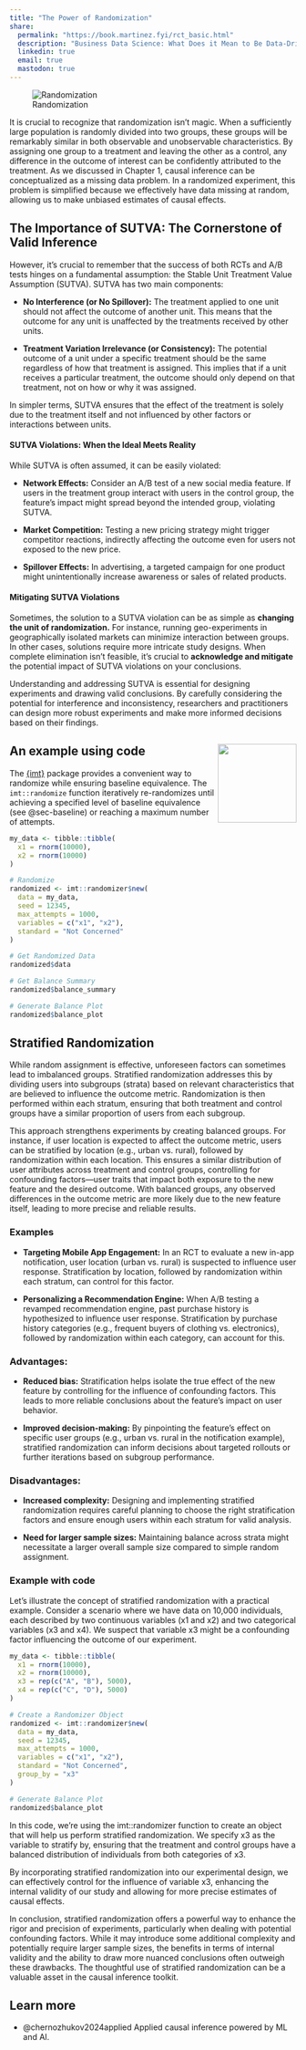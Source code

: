 ```yaml
---
title: "The Power of Randomization"
share:
  permalink: "https://book.martinez.fyi/rct_basic.html"
  description: "Business Data Science: What Does it Mean to Be Data-Driven?"
  linkedin: true
  email: true
  mastodon: true
---
```


![Randomization](img/randomization.png){.lightbox}

It is crucial to recognize that randomization isn't magic. When a sufficiently
large population is randomly divided into two groups, these groups will be
remarkably similar in both observable and unobservable characteristics. By
assigning one group to a treatment and leaving the other as a control, any
difference in the outcome of interest can be confidently attributed to the
treatment. As we discussed in Chapter 1, causal inference can be conceptualized
as a missing data problem. In a randomized experiment, this problem is
simplified because we effectively have data missing at random, allowing us to
make unbiased estimates of causal effects.

## The Importance of SUTVA: The Cornerstone of Valid Inference 

However, it's crucial to remember that the success of both RCTs and A/B tests
hinges on a fundamental assumption: the Stable Unit Treatment Value Assumption
(SUTVA). SUTVA has two main components:

  - **No Interference (or No Spillover):** The treatment applied to one unit
    should not affect the outcome of another unit. This means that the outcome
    for any unit is unaffected by the treatments received by other units.

  - **Treatment Variation Irrelevance (or Consistency):** The potential outcome
    of a unit under a specific treatment should be the same regardless of how
    that treatment is assigned. This implies that if a unit receives a
    particular treatment, the outcome should only depend on that treatment, not
    on how or why it was assigned.

In simpler terms, SUTVA ensures that the effect of the treatment is solely due
to the treatment itself and not influenced by other factors or interactions
between units.

#### SUTVA Violations: When the Ideal Meets Reality 

While SUTVA is often assumed, it can be easily violated:

  - **Network Effects:** Consider an A/B test of a new social media feature. If
    users in the treatment group interact with users in the control group, the
    feature's impact might spread beyond the intended group, violating SUTVA.

  - **Market Competition:** Testing a new pricing strategy might trigger
    competitor reactions, indirectly affecting the outcome even for users not
    exposed to the new price.

  - **Spillover Effects:** In advertising, a targeted campaign for one product
    might unintentionally increase awareness or sales of related products.

#### Mitigating SUTVA Violations 

Sometimes, the solution to a SUTVA violation can be as simple as **changing the
unit of randomization.** For instance, running geo-experiments in geographically
isolated markets can minimize interaction between groups. In other cases,
solutions require more intricate study designs. When complete elimination isn't
feasible, it's crucial to **acknowledge and mitigate** the potential impact of
SUTVA violations on your conclusions.

::: {.callout-note title="Key Takeaway:"}
Understanding and addressing SUTVA is essential for designing experiments and
drawing valid conclusions. By carefully considering the potential for
interference and inconsistency, researchers and practitioners can design more
robust experiments and make more informed decisions based on their findings.
:::

## An example using code <img src="https://github.com/google/imt/blob/main/man/figures/logo.png?raw=true" align="right" height="138" alt="" />

The [{imt}](https://github.com/google/imt) package provides a convenient way to
randomize while ensuring baseline equivalence. The `imt::randomize` function
iteratively re-randomizes until achieving a specified level of baseline
equivalence (see @sec-baseline) or reaching a maximum number of attempts.

```r
my_data <- tibble::tibble(
  x1 = rnorm(10000), 
  x2 = rnorm(10000)
)

# Randomize
randomized <- imt::randomizer$new(
  data = my_data, 
  seed = 12345, 
  max_attempts = 1000,
  variables = c("x1", "x2"), 
  standard = "Not Concerned"
)

# Get Randomized Data
randomized$data

# Get Balance Summary
randomized$balance_summary

# Generate Balance Plot
randomized$balance_plot

```


## Stratified Randomization

While random assignment is effective, unforeseen factors can sometimes lead to
imbalanced groups. Stratified randomization addresses this by dividing users
into subgroups (strata) based on relevant characteristics that are believed to
influence the outcome metric. Randomization is then performed within each
stratum, ensuring that both treatment and control groups have a similar
proportion of users from each subgroup.

This approach strengthens experiments by creating balanced groups. For instance,
if user location is expected to affect the outcome metric, users can be
stratified by location (e.g., urban vs. rural), followed by randomization within
each location. This ensures a similar distribution of user attributes across
treatment and control groups, controlling for confounding factors—user traits
that impact both exposure to the new feature and the desired outcome. With
balanced groups, any observed differences in the outcome metric are more likely
due to the new feature itself, leading to more precise and reliable results.

### Examples 

  - **Targeting Mobile App Engagement:** In an RCT to evaluate a new in-app
    notification, user location (urban vs. rural) is suspected to influence user
    response. Stratification by location, followed by randomization within each
    stratum, can control for this factor.

  - **Personalizing a Recommendation Engine:** When A/B testing a revamped
    recommendation engine, past purchase history is hypothesized to influence
    user response. Stratification by purchase history categories (e.g., frequent
    buyers of clothing vs. electronics), followed by randomization within each
    category, can account for this.

### Advantages:

  - **Reduced bias:** Stratification helps isolate the true effect of the new
    feature by controlling for the influence of confounding factors. This leads
    to more reliable conclusions about the feature's impact on user behavior.

  - **Improved decision-making:** By pinpointing the feature's effect on
    specific user groups (e.g., urban vs. rural in the notification example),
    stratified randomization can inform decisions about targeted rollouts or
    further iterations based on subgroup performance.

### Disadvantages:

  - **Increased complexity:** Designing and implementing stratified randomization
requires careful planning to choose the right stratification factors and ensure
enough users within each stratum for valid analysis.

  - **Need for larger sample sizes:** Maintaining balance across strata might
necessitate a larger overall sample size compared to simple random assignment.

### Example with code

Let's illustrate the concept of stratified randomization with a practical
example. Consider a scenario where we have data on 10,000 individuals, each
described by two continuous variables (x1 and x2) and two categorical variables
(x3 and x4). We suspect that variable x3 might be a confounding factor
influencing the outcome of our experiment.

```r
my_data <- tibble::tibble(
  x1 = rnorm(10000), 
  x2 = rnorm(10000),
  x3 = rep(c("A", "B"), 5000),
  x4 = rep(c("C", "D"), 5000)
)

# Create a Randomizer Object
randomized <- imt::randomizer$new(
  data = my_data, 
  seed = 12345, 
  max_attempts = 1000,
  variables = c("x1", "x2"), 
  standard = "Not Concerned",
  group_by = "x3"
)

# Generate Balance Plot
randomized$balance_plot
```


In this code, we're using the imt::randomizer function to create an object that
will help us perform stratified randomization. We specify x3 as the variable to
stratify by, ensuring that the treatment and control groups have a balanced
distribution of individuals from both categories of x3.

By incorporating stratified randomization into our experimental design, we can
effectively control for the influence of variable x3, enhancing the internal
validity of our study and allowing for more precise estimates of causal effects.

In conclusion, stratified randomization offers a powerful way to enhance the
rigor and precision of experiments, particularly when dealing with potential
confounding factors. While it may introduce some additional complexity and
potentially require larger sample sizes, the benefits in terms of internal
validity and the ability to draw more nuanced conclusions often outweigh these
drawbacks. The thoughtful use of stratified randomization can be a valuable
asset in the causal inference toolkit.

::: {.callout-tip}
## Learn more
  - @chernozhukov2024applied Applied causal inference powered by ML and AI.
:::